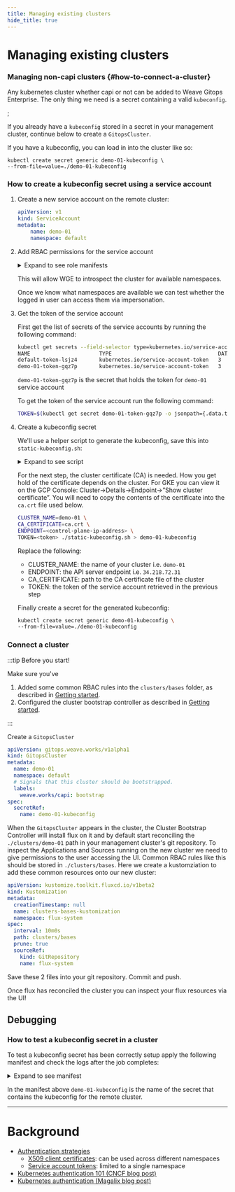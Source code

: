 ```yaml
---
title: Managing existing clusters
hide_title: true
---
```




# Managing existing clusters <TierLabel tiers="Enterprise" />

### Managing non-capi clusters {#how-to-connect-a-cluster}

Any kubernetes cluster whether capi or not can be added to Weave Gitops Enterprise. The only thing we need is a secret containing a valid `kubeconfig`.

<TOCInline />;

<Tabs groupId="have-a-secret" default>
<TabItem value="existing-kubeconfig-secret" label="Existing kubeconfig">

If you already have a `kubeconfig` stored in a secret in your management cluster, continue below to create a `GitopsCluster`.

If you have a kubeconfig, you can load in into the cluster like so:

```
kubectl create secret generic demo-01-kubeconfig \
--from-file=value=./demo-01-kubeconfig
```

</TabItem>
<TabItem value="service-account-secret" label="Create a kubeconfig for a ServiceAccount">

### How to create a kubeconfig secret using a service account

1. Create a new service account on the remote cluster:

	```yaml
	apiVersion: v1
	kind: ServiceAccount
	metadata:
		name: demo-01
		namespace: default
	```

1. Add RBAC permissions for the service account

	<details><summary>Expand to see role manifests</summary>

	```yaml
	---
	apiVersion: rbac.authorization.k8s.io/v1
	kind: ClusterRoleBinding
	metadata:
		name: impersonate-user-groups
	subjects:
		- kind: ServiceAccount
			name: demo-01
			namespace: default
	roleRef:
		kind: ClusterRole
		name: user-groups-impersonator
		apiGroup: rbac.authorization.k8s.io
	---
	apiVersion: rbac.authorization.k8s.io/v1
	kind: ClusterRole
	metadata:
		name: user-groups-impersonator
	rules:
		- apiGroups: [""]
			resources: ["users", "groups"]
			verbs: ["impersonate"]
		- apiGroups: [""]
			resources: ["namespaces"]
			verbs: ["get", "list"]
	```

	</details>

	This will allow WGE to introspect the cluster for available namespaces.

	Once we know what namespaces are available we can test whether the logged in user can access them via impersonation.

1. Get the token of the service account

	First get the list of secrets of the service accounts by running the following command:

	```sh
	kubectl get secrets --field-selector type=kubernetes.io/service-account-token
	NAME                      TYPE                                  DATA   AGE
	default-token-lsjz4       kubernetes.io/service-account-token   3      13d
	demo-01-token-gqz7p       kubernetes.io/service-account-token   3      99m
	```

	`demo-01-token-gqz7p` is the secret that holds the token for `demo-01` service account

	To get the token of the service account run the following command:

	```sh
	TOKEN=$(kubectl get secret demo-01-token-gqz7p -o jsonpath={.data.token} | base64 -d)
	```

1. Create a kubeconfig secret

	We'll use a helper script to generate the kubeconfig, save this into `static-kubeconfig.sh`:

	<details><summary>Expand to see script</summary>

	```bash title="static-kubeconfig.sh"
	#!/bin/bash

	if [[ -z "$CLUSTER_NAME" ]]; then
			echo "Ensure CLUSTER_NAME has been set"
			exit 1
	fi

	if [[ -z "$CA_CERTIFICATE" ]]; then
			echo "Ensure CA_CERTIFICATE has been set to the path of the CA certificate"
			exit 1
	fi

	if [[ -z "$ENDPOINT" ]]; then
			echo "Ensure ENDPOINT has been set"
			exit 1
	fi

	if [[ -z "$TOKEN" ]]; then
			echo "Ensure TOKEN has been set"
			exit 1
	fi

	export CLUSTER_CA_CERTIFICATE=$(cat "$CA_CERTIFICATE" | base64)

	envsubst <<EOF
	apiVersion: v1
	kind: Config
	clusters:
	- name: $CLUSTER_NAME
		cluster:
			server: https://$ENDPOINT
			certificate-authority-data: $CLUSTER_CA_CERTIFICATE
	users:
	- name: $CLUSTER_NAME
		user:
			token: $TOKEN
	contexts:
	- name: $CLUSTER_NAME
		context:
			cluster: $CLUSTER_NAME
			user: $CLUSTER_NAME
	current-context: $CLUSTER_NAME

	EOF
	```

	</details>

	For the next step, the cluster certificate (CA) is needed. How you get hold of the certificate depends on the cluster. For GKE you can view it on the GCP Console: Cluster->Details->Endpoint->”Show cluster certificate”. You will need to copy the contents of the certificate into the `ca.crt` file used below.

	```sh
	CLUSTER_NAME=demo-01 \
	CA_CERTIFICATE=ca.crt \
	ENDPOINT=<control-plane-ip-address> \
	TOKEN=<token> ./static-kubeconfig.sh > demo-01-kubeconfig
	```

	Replace the following:

	- CLUSTER_NAME: the name of your cluster i.e. `demo-01`
	- ENDPOINT: the API server endpoint i.e. `34.218.72.31`
	- CA_CERTIFICATE: path to the CA certificate file of the cluster
	- TOKEN: the token of the service account retrieved in the previous step

	Finally create a secret for the generated kubeconfig:

	```sh
	kubectl create secret generic demo-01-kubeconfig \
	--from-file=value=./demo-01-kubeconfig
	```

</TabItem>
</Tabs>

### Connect a cluster

:::tip Before you start!

Make sure you've

1. Added some common RBAC rules into the `clusters/bases` folder, as described in [Getting started](./getting-started.mdx).
2. Configured the cluster bootstrap controller as described in [Getting started](./getting-started.mdx).

:::

Create a `GitopsCluster`

```yaml title="./clusters/management/clusters/demo-01.yaml"
apiVersion: gitops.weave.works/v1alpha1
kind: GitopsCluster
metadata:
  name: demo-01
  namespace: default
  # Signals that this cluster should be bootstrapped.
  labels:
    weave.works/capi: bootstrap
spec:
  secretRef:
    name: demo-01-kubeconfig
```

When the `GitopsCluster` appears in the cluster, the Cluster Bootstrap Controller will install flux on it and by default start reconciling the `./clusters/demo-01` path in your management cluster's git repository. To inspect the Applications and Sources running on the new cluster we need to give permissions to the user accessing the UI. Common RBAC rules like this should be stored in `./clusters/bases`. Here we create a kustomziation to add these common resources onto our new cluster:

```yaml title="./clusters/demo-01/clusters-bases-kustomization.yaml"
apiVersion: kustomize.toolkit.fluxcd.io/v1beta2
kind: Kustomization
metadata:
  creationTimestamp: null
  name: clusters-bases-kustomization
  namespace: flux-system
spec:
  interval: 10m0s
  path: clusters/bases
  prune: true
  sourceRef:
    kind: GitRepository
    name: flux-system
```

Save these 2 files into your git repository. Commit and push.

Once flux has reconciled the cluster you can inspect your flux resources via the UI!

## Debugging

### How to test a kubeconfig secret in a cluster

To test a kubeconfig secret has been correctly setup apply the following manifest and check the logs after the job completes:

<details><summary>Expand to see manifest</summary>

```yaml
---
apiVersion: batch/v1
kind: Job
metadata:
  name: kubectl
spec:
  ttlSecondsAfterFinished: 30
  template:
    spec:
      containers:
        - name: kubectl
          image: bitnami/kubectl
          args:
            [
              "get",
              "pods",
              "-n",
              "kube-system",
              "--kubeconfig",
              "/etc/kubeconfig/value",
            ]
          volumeMounts:
            - name: kubeconfig
              mountPath: "/etc/kubeconfig"
              readOnly: true
      restartPolicy: Never
      volumes:
        - name: kubeconfig
          secret:
            secretName: demo-01-kubeconfig
            optional: false
```

</details>

In the manifest above `demo-01-kubeconfig` is the name of the secret that contains the kubeconfig for the remote cluster.

---

# Background

- [Authentication strategies](https://kubernetes.io/docs/reference/access-authn-authz/authentication/#authentication-strategies)
  - [X509 client certificates](https://kubernetes.io/docs/reference/access-authn-authz/authentication/#x509-client-certs): can be used across different namespaces
  - [Service account tokens](https://kubernetes.io/docs/reference/access-authn-authz/authentication/#service-account-tokens): limited to a single namespace
- [Kubernetes authentication 101 (CNCF blog post)](https://www.cncf.io/blog/2020/07/31/kubernetes-rbac-101-authentication/)
- [Kubernetes authentication (Magalix blog post)](https://www.magalix.com/blog/kubernetes-authentication)
